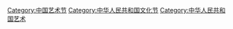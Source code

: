 [[Category:中国艺术节|Category:中国艺术节]]
[[Category:中华人民共和国文化节|Category:中华人民共和国文化节]]
[[Category:中华人民共和国艺术|Category:中华人民共和国艺术]]
